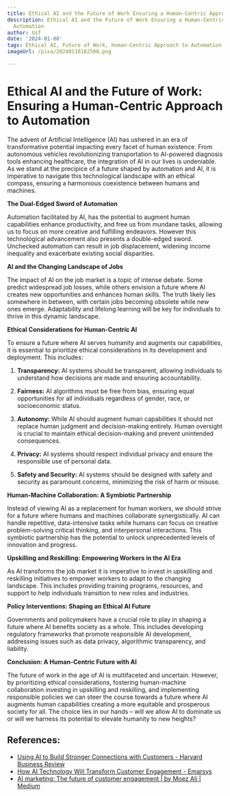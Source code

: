 ```yaml
---
title: Ethical AI and the Future of Work Ensuring a Human-Centric Approach to Automation
description: Ethical AI and the Future of Work Ensuring a Human-Centric Approach to
  Automation
author: Usf
date: '2024-01-08'
tags: Ethical AI, Future of Work, Human-Centric Approach to Automation
imageUrl: /pixa/20240116182508.png

---
```

# Ethical  AI and the Future of Work: Ensuring a Human-Centric Approach  to Automation

The advent of Artificial Intelligence (AI) has ushered in an era of transformative potential impacting every facet of  human existence. From  autonomous vehicles revolutionizing transportation to AI-powered diagnosis tools enhancing healthcare, the integration of AI  in  our lives is undeniable. As we  stand at the precipice  of a future shaped by automation and AI, it is imperative to navigate this technological landscape with an ethical compass, ensuring a harmonious coexistence between humans and machines.

**The Dual-Edged  Sword of Automation**

Automation facilitated by AI, has the potential  to augment  human capabilities enhance productivity, and free us from mundane tasks, allowing us to focus on more creative and fulfilling endeavors. However this technological advancement also presents a double-edged sword. Unchecked automation can  result in job displacement, widening income inequality and  exacerbate existing social disparities.

**AI and the Changing Landscape of Jobs**

The impact of AI on the job market is  a topic of intense debate. Some predict widespread job losses, while  others  envision a future  where AI creates new opportunities and enhances human skills. The truth likely lies somewhere in between, with certain jobs becoming obsolete while new ones emerge. Adaptability and lifelong learning will be key for  individuals to thrive in this dynamic landscape.

**Ethical Considerations  for Human-Centric AI**

To ensure a future  where AI serves humanity and augments our capabilities, it is essential to  prioritize ethical considerations in its development and deployment. This includes:

1. **Transparency:** AI systems  should be transparent, allowing individuals to understand how decisions are made and ensuring accountability.

2. **Fairness:** AI  algorithms  must be free from bias, ensuring equal opportunities for all individuals regardless of gender,  race, or socioeconomic status.

3. **Autonomy:** While AI should augment human capabilities it should not  replace human judgment and decision-making entirely. Human oversight is  crucial to maintain ethical decision-making and prevent  unintended consequences.

4. **Privacy:** AI systems  should respect individual privacy and  ensure the responsible use of personal data.

5. **Safety and  Security:**  AI systems should be designed with safety and security as paramount concerns, minimizing the risk of harm or misuse.

**Human-Machine Collaboration: A Symbiotic  Partnership**

Instead of viewing AI as a replacement  for human workers, we should strive for a future where  humans and machines  collaborate synergistically. AI can  handle repetitive, data-intensive tasks while humans  can focus on creative problem-solving critical thinking, and interpersonal interactions. This  symbiotic partnership has the potential to unlock unprecedented levels of innovation and progress.

**Upskilling and Reskilling: Empowering Workers in the  AI Era**

As AI transforms the  job market it is imperative to invest in upskilling and reskilling initiatives to empower workers to adapt to  the changing landscape. This includes providing training programs, resources,  and support to help individuals transition to new roles and industries.

**Policy Interventions:  Shaping an Ethical  AI Future**

Governments and  policymakers have a crucial role to  play in shaping a future where AI benefits  society as a whole. This includes developing  regulatory frameworks that promote responsible AI development, addressing issues such as data privacy, algorithmic  transparency, and liability.

**Conclusion:  A Human-Centric Future  with  AI**

The future  of work in the age of AI is multifaceted and uncertain. However, by prioritizing ethical considerations, fostering human-machine collaboration investing in upskilling and reskilling, and implementing responsible policies we  can steer the course towards a future where AI augments human capabilities  creating a more equitable and prosperous society for all. The choice lies in our hands – will we allow AI to dominate us or will  we harness its potential to elevate humanity to new heights?

## References:
- [Using AI to Build Stronger Connections with Customers - Harvard Business Review](https://hbr.org/2023/08/using-ai-to-build-stronger-connections-with-customers)
- [How AI Technology Will Transform Customer Engagement - Emarsys](https://emarsys.com/learn/blog/how-ai-technology-will-transform-customer-engagement/)
- [AI marketing: The future of customer engagement | by Moez Ali | Medium](https://moez-62905.medium.com/ai-marketing-the-future-of-customer-engagement-f720c9be8212)
